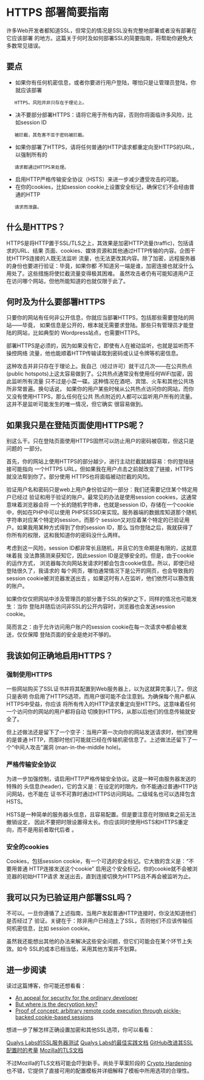 
= HTTPS 部署简要指南 =


许多Web开发者都知道SSL，但常见的情况是SSL没有完整地部署或者没有部署在它应该部署
的地方。这篇关于何时及如何部署SSL的简要指南，将帮助你避免大多数常见错误。

== 要点 ==

* 如果你有任何机密信息，或者你要进行用户登陆，哪怕只是让管理员登陆，你就应该部署
	HTTPS。风险并非只存在于理论上。
* 决不要部分部署HTTPS：请将它用于所有内容，否则你将面临许多风险，比如session ID
	被拦截，其危害不亚于密码被拦截。
* 如果你部署了HTTPS，请将任何普通的HTTP请求都重定向至HTTPS的URL，以强制所有的
	请求都通过HTTPS来处理。
* 启用HTTP严格传输安全协议（HSTS）来进一步减少遭受攻击的可能。
* 在你的cookies，比如session cookie上设置安全标记，确保它们不会经由普通的HTTP
	请求而泄露。

== 什么是HTTPS？ ==

HTTPS是将HTTP置于SSL/TLS之上，其效果是加密HTTP流量(traffic)，包括请求的URL、结果
页面、cookies、媒体资源和其他通过HTTP传输的内容。企图干扰HTTPS连接的人既无法监听
流量，也无法更改其内容。除了加密，远程服务器的身份也要进行验证：毕竟，如果你都
不知道另一端是谁，加密连接也就没什么用处了。这些措施将使拦截流量变得极其困难。
虽然攻击者仍有可能知道用户正在访问哪个网站，但他所能知道的也就仅限于此了。

== 何时及为什么要部署HTTPS ==

只要你的网站有任何非公开信息，你就应当部署HTTPS，包括那些需要登陆的网站——毕竟，
如果信息是公开的，根本就无需要求登陆。那些只有管理员才能登陆的网站，比如典型的
Wordpress站点，也需要HTTPS。

部署HTTPS是必须的，因为如果没有它，即使有人在被动监听，也就是监听而不操控网络
流量，他也能顺着HTTP传输读取到密码或认证令牌等机密信息。

这种攻击并非只存在于理论上。我自己（经过许可）就干过几次——在公共热点(public 
hotspots)上这太容易做到了。公共热点通常没有使用任何WiFi加密，因此监听所有流量
只不过是小菜一碟。这种情况在酒吧、宾馆、火车和其他公共场所非常普遍。换句话说，
如果你的用户某些时候从公共热点访问你的网站，而你又没有使用HTTPS，那么任何在公共
热点附近的人都可以监听用户所有的流量。这并不是监听可能发生的唯一情况，但它确实
很容易做到。

== 如果我只是在登陆页面使用HTTPS呢？ ==

别这么干。只在登陆页面使用HTTPS固然可以防止用户的密码被窃取，但这只是问题的
一部分。

首先，你的网站上使用HTTPS的部分越少，进行主动拦截就越容易：你的登陆链接可能指向
一个HTTPS URL，但如果我在用户点击之前就改变了链接，HTTPS就没法帮到你了。部分使用
HTTPS也将面临被动拦截的风险。

验证用户名和密码只是web上用户身份验证的一部分：我们还需要记住某个特定用户已经过
验证和用于验证的账户。最常见的办法是使用session cookies，这通常意味着浏览器会将
一个长的随机字符串，也就是session ID，存储在一个cookie中，例如在PHP中可以使用
PHPSESSID来实现。服务器端的数据库知道那个随机字符串对应某个特定的session，而那个
session又对应着某个特定的已验证用户。如果我用某种方式得到了你的session ID，那么
当你登陆之后，我就获得了你所有的权限，这和我知道你的密码没什么两样。

考虑到这一风险，session ID都非常长且随机，并且它的生命期是有限的，这就意味着我
没法靠猜测来获知它，因此session ID是足够安全的。但是，由于cookie的运作方式，
浏览器每次向网站发请求时都会包含cookie信息。所以，即使已经登陆很久了，我请求的
每个网页，哪怕通常情况下是公开的网页，也会导致我的session cookie被浏览器发送出去
。如果这时有人在监听，他们依然可以篡改我的账户。

如果你仅仅把网站中涉及管理员的部分置于SSL的保护之下，同样的情况也可能发生：当你
登陆并随后访问非SSL的公开内容时，浏览器也会发送session cookie。

简而言之：由于允许访问用户账户的session cookie在每一次请求中都会被发送，仅仅保障
登陆页面的安全是绝对不够的。

== 我该如何正确地启用HTTPS？ ==

=== 强制使用HTTPS ===

一些网站购买了SSL证书并将其配置到Web服务器上，以为这就算完事儿了。但这只是表明
你启用了HTTPS选项，而用户很可能不会注意到。为确保每个用户都从HTTPS中受益，你应该
将所有传入的HTTP请求重定向至HTTPS。这意味着任何一个访问你的网站的用户都将自动
切换到HTTPS，从那以后他们的信息传输就安全了。

但上述做法还是留下了一个空子：当用户第一次向你的网站发送请求时，他们使用的是普通
HTTP，而那时他们可能就已经在传输机密信息了。上述做法还留下了一个“中间人攻击”漏洞
(man-in-the-middle hole)。

=== 严格传输安全协议 ===

为进一步加强控制，请启用HTTP严格传输安全协议。这是一种可由服务器发送的特殊的
头信息(header)，它的含义是：在设定的时限内，你不能通过普通HTTP访问网站，也不能在
证书不可靠时通过HTTPS访问网站。二级域名也可以选择包含HSTS。

HSTS是一种简单的服务器头信息，且容易配置。但是要注意在时限结束之前无法撤销设定，
因此不要把时限设置得太长。你应该同时使用HSTS和HTTPS重定向，而不是用前者取代后者
。

=== 安全的cookies ===

Cookies，包括session cookie，有一个可选的安全标记。它大致的含义是：“不要用普通
HTTP连接发送这个cookie” 启用这个安全标记，你的cookie就不会被浏览器的初始HTTP请求
发送出去，直到连接切换为HTTPS且不再会被监听为止。

== 我可以只为已验证用户部署SSL吗？ ==

不可以。一旦你遵循了上述指南，当用户发起普通HTTP连接时，你没法知道他们是否经过了
验证。关键在于：除非用户已经连上了SSL，否则他们不应该传输任何机密信息，比如
session cookie。

虽然我还能想出其他的办法来解决这些安全问题，但它们可能会在某个环节上失效。如今
SSL的成本已相当低，采用其他方案并不划算。

== 进一步阅读 ==

读过这篇博客，你可能还想看看：

* [[http://erik.io/blog/2013/12/15/appeal-for-security-for-the-ordinary-developer/|An appeal for security for the ordinary developer]]
* [[http://erik.io/blog/2014/01/06/but-where-is-the-decryption-key/|But where is the decryption key?]]
* [[http://blog.jobbole.com/57704/arbitrary%20remote%20code%20execution%20through%20pickle-backed%20cookie-based%20sessions|Proof of concept: arbitrary remote code execution through pickle-backed cookie-based sessions]]

想进一步了解怎样正确设置加密和其他SSL选项，你可以看看：

[[https://www.ssllabs.com/ssltest/|Qualys Labs的SSL服务器测试]]
[[http://blog.jobbole.com/57704/best%20practices%20document|Qualys Labs的最佳实践文档]]
[[https://github.com/blog/1734-improving-our-ssl-setup|GitHub改进其SSL配置时的考量]]
[[https://wiki.mozilla.org/Security/Server_Side_TLS|Mozilla的TLS文档]]

不过Mozilla的TLS文档可能会吓到新手。尚处于草案阶段的
[[https://bettercrypto.org/Applied|Crypto Hardening]]
也不错，它提供了直接可用的配置模板并详细解释了模板中所用选项的合理性。
